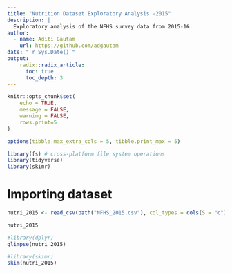 ```yaml
---
title: "Nutrition Dataset Exploratory Analysis -2015"
description: |
  Exploratory analysis of the NFHS survey data from 2015-16. 
author:
  - name: Aditi Gautam
    url: https://github.com/adgautam
date: "`r Sys.Date()`"
output: 
    radix::radix_article:
      toc: true
      toc_depth: 3
---
```


```r
knitr::opts_chunk$set(
	echo = TRUE,
	message = FALSE,
	warning = FALSE,
	rows.print=5
)

options(tibble.max_extra_cols = 5, tibble.print_max = 5)

library(fs) # cross-platform file system operations
library(tidyverse)
library(skimr)
```

# Importing dataset

```r
nutri_2015 <- read_csv(path("NFHS_2015.csv"), col_types = cols(S = "c"))
```
```r
nutri_2015
```

```r
#library(dplyr)
glimpse(nutri_2015)
```

```r
#library(skimr)
skim(nutri_2015)
```